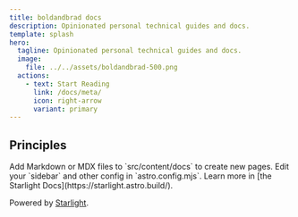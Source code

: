 ```yaml
---
title: boldandbrad docs
description: Opinionated personal technical guides and docs.
template: splash
hero:
  tagline: Opinionated personal technical guides and docs.
  image:
    file: ../../assets/boldandbrad-500.png
  actions:
    - text: Start Reading
      link: /docs/meta/
      icon: right-arrow
      variant: primary
---
```



## Principles

<CardGrid>
  <Card title="Consistency" icon="bars"></Card>
  <Card title="Inclusivity" icon="puzzle">
    Add Markdown or MDX files to `src/content/docs` to create new pages.
  </Card>
  <Card title="Simplicity" icon="approve-check">
    Edit your `sidebar` and other config in `astro.config.mjs`.
  </Card>
  <Card title="Open Source(ry)" icon="open-book">
    Learn more in [the Starlight Docs](https://starlight.astro.build/).
  </Card>
</CardGrid>

Powered by [Starlight](https://starlight.astro.build/).
